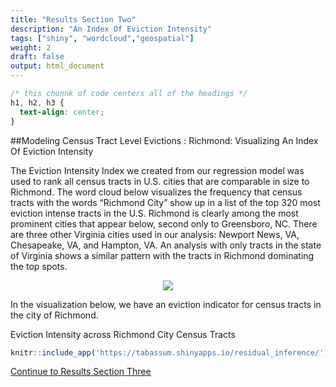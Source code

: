 ```yaml
---
title: "Results Section Two"
description: "An Index Of Eviction Intensity"
tags: ["shiny", "wordcloud","geospatial"]
weight: 2
draft: false
output: html_document
---
```


```css
/* this chunnk of code centers all of the headings */
h1, h2, h3 {
  text-align: center;
}
```

##Modeling Census Tract Level Evictions : Richmond: Visualizing An Index Of Eviction Intensity

The Eviction Intensity Index we created from our regression model was used to rank all census tracts in U.S. cities that are comparable in size to Richmond. The word cloud below visualizes the frequency that census tracts with the words “Richmond City” show up in a list of the top 320 most eviction intense tracts in the U.S. Richmond is clearly among the most prominent cities that appear below, second only to Greensboro, NC. There are three other Virginia cities used in our analysis: Newport News, VA, Chesapeake, VA, and Hampton, VA. An analysis with only tracts in the state of Virginia shows a similar pattern with the tracts in Richmond dominating the top spots.

<center>
![](../Richmond.Eviction.WordCloud.png)
</center>

In the visualization below, we have an eviction indicator for census tracts in the city of Richmond.

Eviction Intensity across Richmond City Census Tracts
```r
knitr::include_app('https://tabassum.shinyapps.io/residual_inference/')
```

[Continue to Results Section Three](https://boya66.github.io/Richmond_website/findings/results-section-three/)
